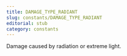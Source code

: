 ```yaml
---
title: DAMAGE_TYPE_RADIANT
slug: constants/DAMAGE_TYPE_RADIANT
editorial: stub
category: constants
---
```


<LSLConstant
	name="DAMAGE_TYPE_RADIANT"
	type="integer"
	value="11"
/>

Damage caused by radiation or extreme light.

